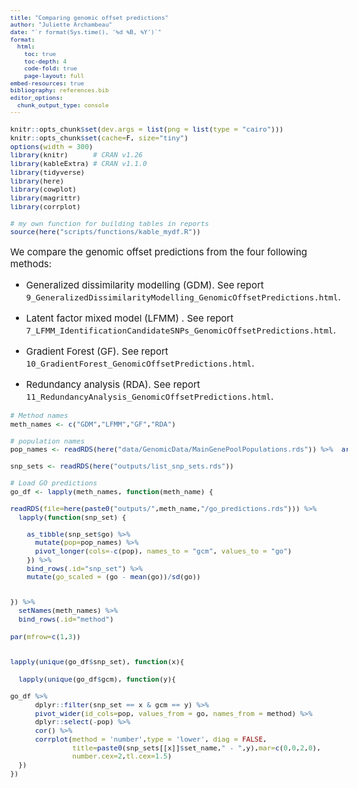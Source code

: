 ```yaml
---
title: "Comparing genomic offset predictions"
author: "Juliette Archambeau"
date: "`r format(Sys.time(), '%d %B, %Y')`"
format: 
  html:
    toc: true
    toc-depth: 4
    code-fold: true
    page-layout: full
embed-resources: true
bibliography: references.bib
editor_options: 
  chunk_output_type: console
---
```


<style type="text/css">
body {
   font-size: 15px;
}
code.r{
  font-size: 11px;
}
pre {
  font-size: 11px
}

table {
  font-size: 11px
}
</style>

```r
knitr::opts_chunk$set(dev.args = list(png = list(type = "cairo")))
knitr::opts_chunk$set(cache=F, size="tiny")
options(width = 300)
library(knitr)      # CRAN v1.26
library(kableExtra) # CRAN v1.1.0
library(tidyverse)
library(here)
library(cowplot)
library(magrittr)
library(corrplot)

# my own function for building tables in reports
source(here("scripts/functions/kable_mydf.R"))
```

We compare the genomic offset predictions from the four following methods:

  - Generalized dissimilarity modelling (GDM). See report `9_GeneralizedDissimilarityModelling_GenomicOffsetPredictions.html`.
  
  - Latent factor mixed model (LFMM) . See report `7_LFMM_IdentificationCandidateSNPs_GenomicOffsetPredictions.html`.
  
  - Gradient Forest (GF). See report `10_GradientForest_GenomicOffsetPredictions.html`.
  
  - Redundancy analysis (RDA). See report `11_RedundancyAnalysis_GenomicOffsetPredictions.html`.
  

```r
# Method names
meth_names <- c("GDM","LFMM","GF","RDA")

# population names
pop_names <- readRDS(here("data/GenomicData/MainGenePoolPopulations.rds")) %>%  arrange(pop) %>% pull(pop)

snp_sets <- readRDS(here("outputs/list_snp_sets.rds"))

# Load GO predictions
go_df <- lapply(meth_names, function(meth_name) {
  
readRDS(file=here(paste0("outputs/",meth_name,"/go_predictions.rds"))) %>% 
  lapply(function(snp_set) {

    as_tibble(snp_set$go) %>%
      mutate(pop=pop_names) %>% 
      pivot_longer(cols=-c(pop), names_to = "gcm", values_to = "go")
    }) %>% 
    bind_rows(.id="snp_set") %>% 
    mutate(go_scaled = (go - mean(go))/sd(go))


}) %>% 
  setNames(meth_names) %>% 
  bind_rows(.id="method")
```


```r
par(mfrow=c(1,3))


lapply(unique(go_df$snp_set), function(x){
  
  lapply(unique(go_df$gcm), function(y){
    
go_df %>% 
      dplyr::filter(snp_set == x & gcm == y) %>% 
      pivot_wider(id_cols=pop, values_from = go, names_from = method) %>% 
      dplyr::select(-pop) %>% 
      cor() %>% 
      corrplot(method = 'number',type = 'lower', diag = FALSE,
               title=paste0(snp_sets[[x]]$set_name," - ",y),mar=c(0,0,2,0),
               number.cex=2,tl.cex=1.5)
  })
})
```


